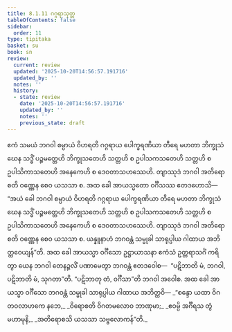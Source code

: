 ```yaml
---
title: 8.1.11 ဂဂ္ဂရာသုတ္တ
tableOfContents: false
sidebar:
  order: 11
type: tipitaka
basket: su
book: sn
review:
  current: review
  updated: '2025-10-20T14:56:57.191716'
  updated_by: ''
  notes: ''
  history:
  - state: review
    date: '2025-10-20T14:56:57.191716'
    updated_by: ''
    notes: ''
    previous_state: draft
---
```



<DynamicBreadcrumb />


<ReviewStatus review={frontmatter.review} showDetails={true} />

<HypothesisAnnotation frontmatter={frontmatter} />

<Division number="219" book="sn" e="ch" v="18" p="310">

<Paragraph number="1366" book="sn">
ဧကံ သမယံ ဘဂဝါ စမ္ပာယံ ဝိဟရတိ ဂဂ္ဂရာယ ပေါက္ခရဏိယာ တီရေ မဟတာ ဘိက္ခုသံဃေန သဒ္ဓိံ ပဉ္စမတ္တေဟိ ဘိက္ခုသတေဟိ သတ္တဟိ စ ဥပါသကသတေဟိ သတ္တဟိ စ ဥပါသိကာသတေဟိ အနေကေဟိ စ ဒေဝတာသဟဿေဟိ. တျာဿုဒံ ဘဂဝါ အတိရောစတိ ဝဏ္ဏေန စေဝ ယသသာ စ. အထ ခေါ အာယသ္မတော ဝင်္ဂီသဿ ဧတဒဟောသိ—  “အယံ ခေါ ဘဂဝါ စမ္ပာယံ ဝိဟရတိ ဂဂ္ဂရာယ ပေါက္ခရဏိယာ တီရေ မဟတာ ဘိက္ခုသံဃေန သဒ္ဓိံ ပဉ္စမတ္တေဟိ ဘိက္ခုသတေဟိ သတ္တဟိ စ ဥပါသကသတေဟိ သတ္တဟိ စ ဥပါသိကာသတေဟိ အနေကေဟိ စ ဒေဝတာသဟဿေဟိ. တျာဿုဒံ ဘဂဝါ အတိရောစတိ ဝဏ္ဏေန စေဝ ယသသာ စ. ယန္နူနာဟံ ဘဂဝန္တံ သမ္မုခါ သာရုပ္ပါယ ဂါထာယ အဘိတ္ထဝေယျန်”တိ.
</Paragraph>

<Paragraph number="1367" book="sn">
အထ ခေါ အာယသ္မာ ဝင်္ဂီသော ဥဋ္ဌာယာသနာ ဧကံသံ ဥတ္တရာသင်္ဂံ ကရိတွာ ယေန ဘဂဝါ တေနဉ္ဇလိံ ပဏာမေတွာ ဘဂဝန္တံ ဧတဒဝေါစ—  “ပဋိဘာတိ မံ, ဘဂဝါ, ပဋိဘာတိ မံ, သုဂတာ”တိ. “ပဋိဘာတု တံ, ဝင်္ဂီသာ”တိ ဘဂဝါ အဝေါစ. အထ ခေါ အာယသ္မာ ဝင်္ဂီသော ဘဂဝန္တံ သမ္မုခါ သာရုပ္ပါယ ဂါထာယ အဘိတ္ထဝိ—
</Paragraph>

<Paragraph number="1368" type="verses" book="sn">
_“စန္ဒော ယထာ ဝိဂတဝလာဟကေ နဘေ,_  
_ဝိရောစတိ ဝိဂတမလောဝ ဘာဏုမာ;_  
_ဧဝမ္ပိ အင်္ဂီရသ တွံ မဟာမုနိ,_  
_အတိရောစသိ ယသသာ သဗ္ဗလောကန်”တိ._
</Paragraph>
</Division>
